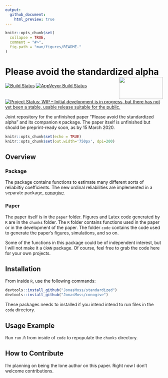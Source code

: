```yaml
---
output:
  github_document:
    html_preview: true
---
```


<!-- README.md is generated from README.Rmd. Please edit that file -->

```r
knitr::opts_chunk$set(
  collapse = TRUE,
  comment = "#>",
  fig.path = "man/figures/README-"
)
```

# Please avoid the standardized alpha <img src="man/figures/logo.png" align="right" width="140" height="70" />
[![Build Status](https://travis-ci.com/JonasMoss/standardized.svg?branch=master)](https://travis-ci.org/JonasMoss/standardized)
[![AppVeyor Build Status](https://ci.appveyor.com/api/projects/status/github/JonasMoss/standardized?branch=master&svg=true)](https://ci.appveyor.com/project/JonasMoss/standardized)
[![Project Status: WIP – Initial development is in progress, but there has not yet been a stable, usable release suitable for the public.](https://www.repostatus.org/badges/latest/wip.svg)](https://www.repostatus.org/#wip)
<!--[![Codecov test coverage](https://codecov.io/gh/JonasMoss/standardized/branch/master/graph/badge.svg)](https://codecov.io/gh/JonasMoss/standardized?branch=master)-->
 
<!--[![Project Status: Active – The project has reached a stable, usable state and is being actively developed.](https://www.repostatus.org/badges/latest/active.svg)](https://www.repostatus.org/#active)-->
<!--[![Project Status: Unsupported – The project has reached a stable, usable state but the author(s) have ceased all work on it. A new maintainer may be desired.](https://www.repostatus.org/badges/latest/unsupported.svg)](https://www.repostatus.org/#unsupported) --> 
<!--[![DOI](https://zenodo.org/badge/120678148.svg)](https://zenodo.org/badge/latestdoi/120678148) -->

Joint repository for the unfinished paper "Please avoid the standardized alpha" 
and its companion `R` package. The paper itself is unfinished but should be
preprint-ready soon, as by 15 March 2020.

```r
knitr::opts_chunk$set(echo = TRUE)
knitr::opts_chunk$set(out.width='750px', dpi=200)
```

## Overview

### Package
The package contains functions to estimate many different sorts of reliabiltiy
coefficients. The new ordinal reliabilities are implemented in a separate 
package, [conogive](https://github.com/JonasMoss/conogive).

### Paper
The paper itself is in the `paper` folder. Figures and Latex code generated by
`R` are in the `chunks` folder. The `R` folder contains functions used in the 
paper or in the development of the paper. The folder `code` contains the code
used to generate the paper's figures, simulations, and so on. 

Some of the functions in this package could be of independent interest, but I 
will not make it a `CRAN` package. Of course, feel free to grab the code here
for your own projects. 

## Installation
From inside `R`, use the following commands:
```r
devtools::install_github("JonasMoss/standardized")
devtools::install_github("JonasMoss/conogive")
```

These packages needs to installed if you intend intend to run files in the `code`
directory.

## Usage Example
Run `run.R` from inside of `code` to repopulate the `chunks` directory.

## How to Contribute
I'm planning on being the lone author on this paper. Right now I don't 
welcome contributions.
